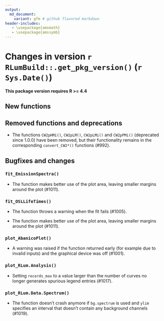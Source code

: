 ```yaml
---
output:
  md_document:
    variant: gfm # github flavored markdown
header-includes:
   - \usepackage{amsmath}
   - \usepackage{amssymb}
---
```

<!-- NEWS.md was auto-generated by NEWS.Rmd. Please DO NOT edit by hand!-->

# Changes in version `r RLumBuild::.get_pkg_version()` (`r Sys.Date()`)

**This package version requires R >= 4.4**

## New functions


## Removed functions and deprecations

* The functions `CW2pHMi()`, `CW2pLM()`, `CW2pLMi()` and `CW2pPMi()`
(deprecated since 1.0.0) have been removed, but their functionality remains
in the corresponding `convert_CW2*()` functions (#992).

## Bugfixes and changes

### `fit_EmissionSpectra()`

* The function makes better use of the plot area, leaving smaller margins
around the plot (#1011).

### `fit_OSLLifeTimes()`

* The function throws a warning when the fit fails (#1005).

* The function makes better use of the plot area, leaving smaller margins
around the plot (#1011).

### `plot_AbanicoPlot()`

* A warning was raised if the function returned early (for example due to
invalid inputs) and the graphical device was off (#1001).

### `plot_RLum.Analysis()`

* Setting `records_max` to a value larger than the number of curves no longer
generates spurious legend entries (#1017).

### `plot_RLum.Data.Spectrum()`

* The function doesn't crash anymore if `bg.spectrum` is used and `ylim`
specifies an interval that doesn't contain any background channels (#1019).
